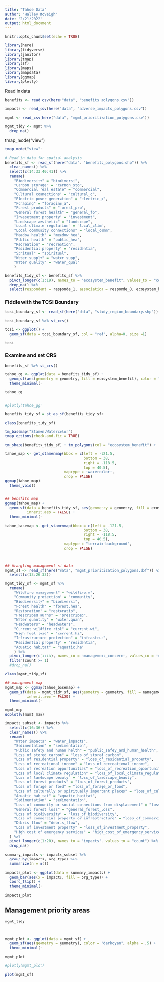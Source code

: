 ```yaml
---
title: "Tahoe Data"
author: "Halley McVeigh"
date: "2/21/2022"
output: html_document
---
```


```r
knitr::opts_chunk$set(echo = TRUE)

library(here)
library(tidyverse)
library(janitor)
library(tmap)
library(sf)
library(maps)
library(mapdata)
library(ggmap)
library(plotly)
```

Read in data

```r
benefits <- read_csv(here("data", "benefits_polygons.csv"))

impacts <- read_csv(here("data", "adverse_impacts_polygons.csv"))

mgmt <- read_csv(here("data", "mgmt_prioritization_polygons.csv"))

mgmt_tidy <- mgmt %>% 
  drop_na()


```



tmap_mode("view")


```r
tmap_mode("view")

# Read in data for spatial analysis
benefits_sf <- read_sf(here("data", "benefits_polygons.shp")) %>% 
  clean_names() %>% 
  select(c(14:33,40:41)) %>% 
  rename(
    "Biodiversity" = "biodiversi",
    "Carbon storage" = "carbon_sto",
    "Commercial real estate" = "commercial",
    "Cultural connections" = "cultural_c",
    "Electric power generation" = "electric_p",
    "Foraging" = "foraging_a",
    "Forest products" = "forest_pro",
    "General forest health" = "general_fo",
    "Invesetment property" = "investment",
    "Landscape aesthetic" = "landscape",
    "Local climate regulation" = "local_clim",
    "Local community connections" = "local_comm",
    "Meadow health" = "meadow_hea",
    "Public health" = "public_hea",
    "Recreation" = "recreation",
    "Residential property" = "residentia",
    "Spritual" = "spiritual",
    "Water supply" = "water_supp",
    "Water quality" = "water_qual"
    )

benefits_tidy_sf <- benefits_sf %>% 
  pivot_longer(c(1:19), names_to = "ecosystem_benefit", values_to = "count") %>% 
  drop_na() %>% 
  select(respondent = responde_1, association = responde_8, ecosystem_benefit, count, geometry)


```

### Fiddle with the TCSI Boundary

```r
tcsi_boundary_sf <- read_sf(here("data", "study_region_boundary.shp"))

tcsi_boundary_sf %>% st_crs()
```

```r
tcsi <- ggplot() +
  geom_sf(data = tcsi_boundary_sf, col = "red", alpha=0, size =1)
```

```r
tcsi


```


### Examine and set CRS
```r
benefits_sf %>% st_crs()

```

```r
tahoe_gg <- ggplot(data = benefits_tidy_sf) +
  geom_sf(aes(geometry = geometry, fill = ecosystem_benefit), color = "darkcyan") +
  theme_minimal()

tahoe_gg


#plotly(tahoe_gg)

benefits_tidy_sf = st_as_sf(benefits_tidy_sf)

class(benefits_tidy_sf)

tm_basemap("Stamen.Watercolor")
tmap_options(check.and.fix = TRUE)

tm_shape(benefits_tidy_sf) + tm_polygons(col = "ecosystem_benefit") +

```

```r
tahoe_map <- get_stamenmap(bbox = c(left = -121.5,
                                    bottom = 38,
                                    right = -118.5,
                                    top = 40.5),
                           maptype = "watercolor",
                           crop = FALSE)
ggmap(tahoe_map)
  theme_void()


## benefits map
ggmap(tahoe_map) +
  geom_sf(data = benefits_tidy_sf, aes(geometry = geometry, fill = ecosystem_benefit), alpha = 0.5,
          inherit.aes = FALSE) +
  theme_minimal()

tahoe_basemap <- get_stamenmap(bbox = c(left = -121.5,
                                    bottom = 38,
                                    right = -118.5,
                                    top = 40.5),
                           maptype = "terrain-background",
                           crop = FALSE)



## Wrangling management sf data
mgmt_sf <- read_sf(here("data", "mgmt_prioritization_polygons.dbf")) %>% 
  select(c(13:26,33))

mgmt_tidy_sf <- mgmt_sf %>% 
  rename(
    "Wildfire management" = "wildfire.m",
    "Community protection" = "community",
    "Biodiversity" = "biodiversi",
    "Forest health" = "forest.hea",
    "Restoration" = "restoratio",
    "Prescribed burns" = "prescribed",
    "Water quantity" = "water.quan",
    "Headwaters" = "headwaters",
    "Current wildfire risk" = "current.wi",
    "High fuel load" = "current.hi",
    "Infrastructure protection" = "infrastruc",
    "Residential property" = "residentia",
    "Aquatic habitat" = "aquatic.ha"
    ) %>% 
  pivot_longer(c(1:13), names_to = "management_concern", values_to = "count") %>% 
  filter(count >= 1)
  #drop_na()

class(mgmt_tidy_sf)

## management map
mgmt_map <- ggmap(tahoe_basemap) +
  geom_sf(data = mgmt_tidy_sf, aes(geometry = geometry, fill = management_concern), alpha = 0.5,
          inherit.aes = FALSE) +
  theme_minimal()

mgmt_map
ggplotly(mgmt_map)


```


```r
impacts_subset <- impacts %>% 
  select(c(16:36)) %>% 
  clean_names() %>% 
  rename(
    "Water impacts" = "water_impacts",
    "Sedimentation" = "sedimentation",
    "Public safety and human helth" = "public_safey_and_human_health",
    "Loss of stored carbon" = "loss_of_stored_carbon",
    "Loss of residential property" = "loss_of_residential_property",
    "Loss of recreational income" = "loss_of_recreational_income",
    "Loss of recreation opportunities" = "loss_of_recreation_opportunities",
    "Loss of local climate regulation" = "loss_of_local_climate_regulation",
    "Loss of landscape beauty" = "loss_of_landscape_beauty",
    "Loss of forest products" = "loss_of_forest_products",
    "Loss of forage or food" = "loss_of_forage_or_food",
    "Loss of culturally or spiritually important places" = "loss_of_culturally_or_spiritually_important_places",
    "Aquatic habitat" = "aquatic_habitat",
    "Sedimentation" = "sedimentation",
    "Loss of community or social connections from displacement" = "loss_of_community_or_social_connections_from_displacement",
    "General forest loss" = "general_forest_loss",
    "Loss of biodiversity" = "loss_of_biodiversity",
    "Loss of commercial property or infrastructure" = "loss_of_commercial_property_or_infrastructure",
    "Debris flow" = "debris_flow",
    "Loss of investment property" = "loss_of_investment_property",
    "High cost of emergency services" = "high_cost_of_emergency_services"
  ) %>% 
  pivot_longer(c(1:20), names_to = "impacts", values_to = "count") %>% 
  drop_na()
 
summary_impacts <- impacts_subset %>% 
  group_by(impacts, org_type) %>% 
  summarize(n = n())

impacts_plot <- ggplot(data = summary_impacts) +
  geom_bar(aes(x = impacts, fill = org_type)) +
  coord_flip() +
  theme_minimal()

impacts_plot

```


## Management priority areas
```r
mgmt_tidy



mgmt_plot <- ggplot(data = mgmt_sf) +
  geom_sf(aes(geometry = geometry), color = "darkcyan", alpha = .5) +
  theme_minimal()

mgmt_plot 

#plotly(mgmt_plot)

plot(mgmt_sf)
  
```




